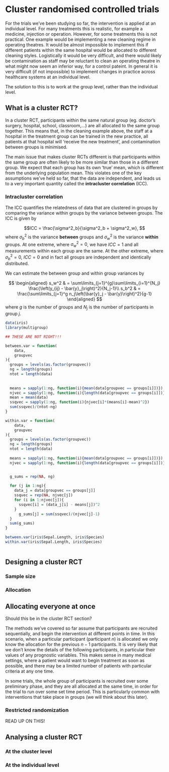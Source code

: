 # Cluster randomised controlled trials {#cluster-rct}

For the trials we've been studying so far, the intervention is applied at an individual level. For many treatments this is realistic, for example a medicine, injection or operation. However, for some treatments this is not practical. One example would be implementing a new cleaning regime in operating theatres. It would be almost impossible to implement this if different patients within the same hospital would be allocated to different cleaning styles. Logistically it would be very difficult, and there would likely be contamination as staff may be reluctant to clean an operating theatre in what might now seem an inferior way, for a control pateint. In general it is very difficult (if not impossible) to implement changes in practice across healthcare systems at an individual level. 

The solution to this is to work at the group level, rather than the individual level.

## What is a cluster RCT?

In a cluster RCT, participants within the same natural group (eg. doctor's surgery, hospital, school, classroom,...) are all allocated to the same group together. This means that, in the cleaning example above, the staff at a hospital in the treatment group can be trained in the new practice, all patients at that hospital will 'receive the new treatment', and contamination between groups is minimised.

The main issue that makes cluster RCTs different is that participants within the same group are often likely to be more similar than those in a different group. We expect that each group has its own 'true' mean, which is different from the underlying population mean. This violates one of the key assumptions we've held so far, that the data are independent, and leads us to a very important quantity called the **intracluster correlation** (ICC).

### Intracluster correlation

The ICC quantifies the relatedness of data that are clustered in groups by comparing the variance within groups by the variance between groups. The ICC is given by

$$ICC = \frac{\sigma^2_b}{\sigma^2_b + \sigma^2_w}, $$
where $\sigma^2_b$ is the variance **between** groups and $\sigma^2_w$ is the variance **within** groups. At one extreme, where $\sigma_w^2=0$, we have $ICC=1$ and all measurements within each group are the same. At the other extreme, where $\sigma^2_b=0$, $ICC=0$ and in fact all groups are independent and identically distributed.

We can estimate the between group and within group variances by 

$$
\begin{aligned}
s_w^2 & = \sum\limits_{j=1}^{g}\sum\limits_{i=1}^{N_j} \frac{\left(y_{ij} - \bar{y}_j\right)^2}{N_j-1}\\
s_b^2 & = \frac{\sum\limits_{j=1}^g n_j\left(\bar{y}_j - \bar{y}\right)^2}{g-1}
\end{aligned}
$$
where $g$ is the number of groups and $N_j$ is the number of participants in group $j$.

:::{.example}

```r
data(iris)
library(multigroup)

## THESE ARE NOT RIGHT!!!

between.var = function(
    data,
    groupvec
){
  groups = levels(as.factor(groupvec))
  ng = length(groups)
  ntot = length(data)
  
  
  means = sapply(1:ng, function(i){mean(data[groupvec == groups[i]])})
  njvec = sapply(1:ng, function(i){length(data[groupvec == groups[i]])})
  mean = mean(data)
  ssqvec = sapply(1:ng, function(i){njvec[i]*(means[i]-mean)^2})
  sum(ssqvec)/(ntot-ng)
}

within.var = function(
    data,
    groupvec
){
  groups = levels(as.factor(groupvec))
  ng = length(groups)
  ntot = length(data)
  
  means = sapply(1:ng, function(i){mean(data[groupvec == groups[i]])})
  njvec = sapply(1:ng, function(i){length(data[groupvec == groups[i]])})


  g_sums = rep(NA, ng)
  
  for (j in 1:ng){
    data_j = data[groupvec == groups[j]]
    ssqvec = rep(NA, njvec[j])
    for (i in 1:njvec[j]){
      ssqvec[i] = (data_j[i] - means[j])^2
    }
      g_sums[j] = sum(ssqvec)/(njvec[j]-1)
  }
  sum(g_sums)
}

between.var(iris$Sepal.Length, iris$Species)
within.var(iris$Sepal.Length, iris$Species)



```

:::


## Designing a cluster RCT

### Sample size

### Allocation

## Allocating everyone at once

Should this be in the cluster RCT section?

The methods we've covered so far assume that participants are recruited sequentially, and begin the intervention at different points in time. In this scenario, when a particular participant (participant $n$) is allocated we only know the allocation for the previous $n-1$ participants. It is very likely that we don't know the details of the following participants, in particular their values of any prognostic variables. This makes sense in many medical settings, where a patient would want to begin treatment as soon as possible, and there may be a limited number of patients with particular criteria at any one time.

In some trials, the whole group of participants is recruited over some preliminary phase, and they are all allocated at the same time, in order for the trial to run over some set time period. This is particularly common with interventions that take place in groups (we will think about this later).



### Restricted randomization

READ UP ON THIS!



## Analysing a cluster RCT

### At the cluster level

### At the individual level

